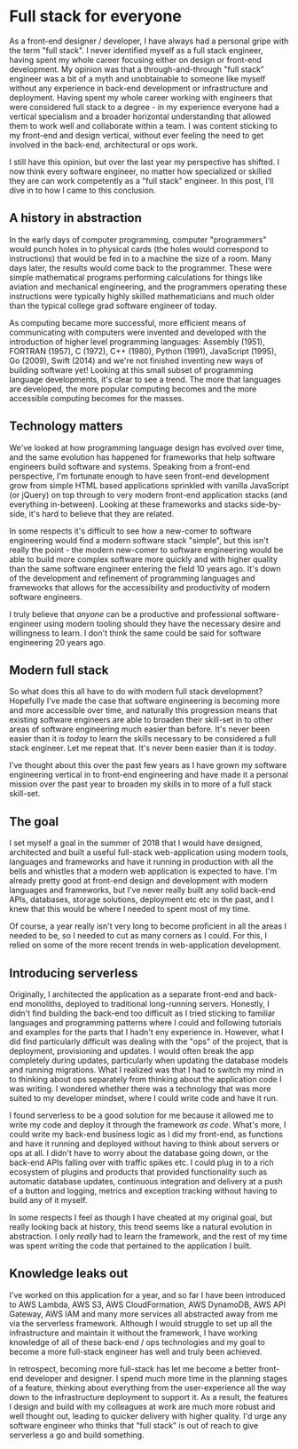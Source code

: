 # Full stack for everyone

As a front-end designer / developer, I have always had a personal gripe with the term "full stack". I never identified myself as a full stack engineer, having spent my whole career focusing either on design or front-end development. My opinion was that a through-and-through "full stack" engineer was a bit of a myth and unobtainable to someone like myself without any experience in back-end development or infrastructure and deployment. Having spent my whole career working with engineers that were considered full stack to a degree - in my experience everyone had a vertical specialism and a broader horizontal understanding that allowed them to work well and collaborate within a team. I was content sticking to my front-end and design vertical, without ever feeling the need to get involved in the back-end, architectural or ops work.

I still have this opinion, but over the last year my perspective has shifted. I now think every software engineer, no matter how specialized or skilled they are can work competently as a "full stack" engineer. In this post, I'll dive in to how I came to this conclusion.

## A history in abstraction

In the early days of computer programming, computer "programmers" would punch holes in to physical cards (the holes would correspond to instructions) that would be fed in to a machine the size of a room. Many days later, the results would come back to the programmer. These were simple mathematical programs performing calculations for things like aviation and mechanical engineering, and the programmers operating these instructions were typically highly skilled mathematicians and much older than the typical college grad software engineer of today. 

As computing became more successful, more efficient means of communicating with computers were invented and developed with the introduction of higher level programming languages: Assembly (1951), FORTRAN (1957), C (1972), C++ (1980), Python (1991), JavaScript (1995), Go (2009), Swift (2014) and we're not finished inventing new ways of building software yet! Looking at this small subset of programming language developments, it's clear to see a trend. The more that languages are developed, the more popular computing becomes and the more accessible computing becomes for the masses.

## Technology matters

We've looked at how programming language design has evolved over time, and the same evolution has happened for frameworks that help software engineers build software and systems. Speaking from a front-end perspective, I'm fortunate enough to have seen front-end development grow from simple HTML based applications sprinkled with vanilla JavaScript (or jQuery) on top through to very modern front-end application stacks (and everything in-between). Looking at these frameworks and stacks side-by-side, it's hard to believe that they are related. 

In some respects it's difficult to see how a new-comer to software engineering would find a modern software stack "simple", but this isn't really the point - the modern new-comer to software engineering would be able to build more complex software more quickly and with higher quality than the same software engineer entering the field 10 years ago. It's down of the development and refinement of programming languages and frameworks that allows for the accessibility and productivity of modern software engineers. 

I truly believe that _anyone_ can be a productive and professional software-engineer using modern tooling should they have the necessary desire and willingness to learn. I don't think the same could be said for software engineering 20 years ago.

## Modern full stack

So what does this all have to do with modern full stack development? Hopefully I've made the case that software engineering is becoming more and more accessible over time, and naturally this progression means that existing software engineers are able to broaden their skill-set in to other areas of software engineering much easier than before. It's never been easier than it is _today_ to learn the skills necessary to be considered a full stack engineer. Let me repeat that. It's never been easier than it is _today_.

I've thought about this over the past few years as I have grown my software engineering vertical in to front-end engineering and have made it a personal mission over the past year to broaden my skills in to more of a full stack skill-set.

## The goal

I set myself a goal in the summer of 2018 that I would have designed, architected and built a useful full-stack web-application using modern tools, languages and frameworks and have it running in production with all the bells and whistles that a modern web application is expected to have. I'm already pretty good at front-end design and development with modern languages and frameworks, but I've never really built any solid back-end APIs, databases, storage solutions, deployment etc etc in the past, and I knew that this would be where I needed to spent most of my time.

Of course, a year really isn't very long to become proficient in all the areas I needed to be, so I needed to cut as many corners as I could. For this, I relied on some of the more recent trends in web-application development.

## Introducing serverless

Originally, I architected the application as a separate front-end and back-end monoliths, deployed to traditional long-running servers. Honestly, I didn't find building the back-end too difficult as I tried sticking to familiar languages and programming patterns where I could and following tutorials and examples for the parts that I hadn't eny experience in. However, what I did find particularly difficult was dealing with the "ops" of the project, that is deployment, provisioning and updates. I would often break the app completely during updates, particularly when updating the database models and running migrations. What I realized was that I had to switch my mind in to thinking about ops separately from thinking about the application code I was writing. I wondered whether there was a technology that was more suited to my developer mindset, where I could write code and have it run.

I found serverless to be a good solution for me because it allowed me to write my code and deploy it through the framework _as code_. What's more, I could write my back-end business logic as I did my front-end, as functions and have it running and deployed without having to think about servers or ops at all. I didn't have to worry about the database going down, or the back-end APIs falling over with traffic spikes etc. I could plug in to a rich ecosystem of plugins and products that provided functionality such as automatic database updates, continuous integration and delivery at a push of a button and logging, metrics and exception tracking without having to build any of it myself.

In some respects I feel as though I have cheated at my original goal, but really looking back at history, this trend seems like a natural evolution in abstraction. I only _really_ had to learn the framework, and the rest of my time was spent writing the code that pertained to the application I built.

## Knowledge leaks out

I've worked on this application for a year, and so far I have been introduced to AWS Lambda, AWS S3, AWS CloudFormation, AWS DynamoDB, AWS API Gateway, AWS IAM and many more services all abstracted away from me via the serverless framework. Although I would struggle to set up all the infrastructure and maintain it without the framework, I have working knowledge of all of these back-end / ops technologies and my goal to become a more full-stack engineer has well and truly been achieved.

In retrospect, becoming more full-stack has let me become a better front-end developer and designer. I spend much more time in the planning stages of a feature, thinking about everything from the user-experience all the way down to the infrastructure deployment to support it. As a result, the features I design and build with my colleagues at work are much more robust and well thought out, leading to quicker delivery with higher quality. I'd urge any software engineer who thinks that "full stack" is out of reach to give serverless a go and build something.
